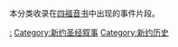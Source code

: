 本分类收录在[[四福音书|四福音书]]中出现的事件片段。

[[Category:四福音书|:]]
[[Category:新约圣经叙事|Category:新约圣经叙事]]
[[Category:新约历史|Category:新约历史]]